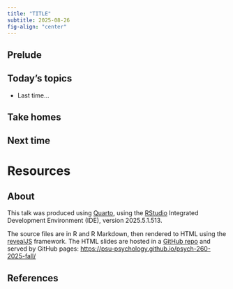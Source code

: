 ```yaml
---
title: "TITLE"
subtitle: 2025-08-26
fig-align: "center"
---
```


## Prelude {-}

## Today's topics {-}

- Last time...

## Take homes

## Next time

# Resources

## About

This talk was produced using [Quarto](https://quarto.org), using the [RStudio](https://posit.co/products/open-source/rstudio/)
Integrated Development Environment (IDE), version 2025.5.1.513.

The source files are in R and R Markdown, then rendered to HTML using the
[revealJS](https://revealjs.com) framework. 
The HTML slides are hosted in a [GitHub repo](https://github.com/psu-psychology/psych-260-2025-fall) and served by GitHub pages: 
<https://psu-psychology.github.io/psych-260-2025-fall/>

## References

